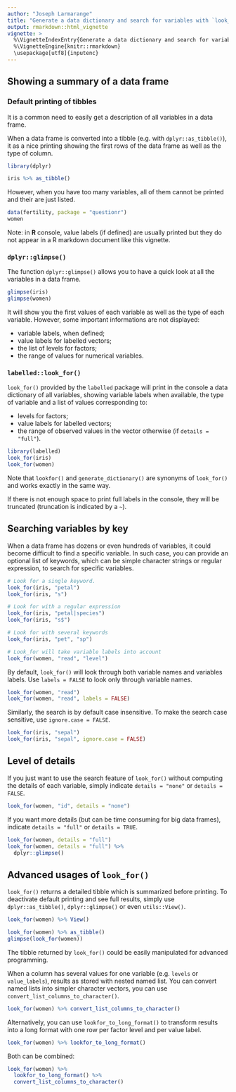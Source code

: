 ```yaml
---
author: "Joseph Larmarange"
title: "Generate a data dictionary and search for variables with `look_for()`"
output: rmarkdown::html_vignette
vignette: >
  %\VignetteIndexEntry{Generate a data dictionary and search for variables with `look_for()`}
  %\VignetteEngine{knitr::rmarkdown}
  \usepackage[utf8]{inputenc}
---
```


## Showing a summary of a data frame

### Default printing of tibbles

It is a common need to easily get a description of all variables in a data frame.

When a data frame is converted into a tibble (e.g. with `dplyr::as_tibble()`), it as a nice printing showing the first rows of the data frame as well as the type of column.

```r
library(dplyr)
```


```r
iris %>% as_tibble()
```

However, when you have too many variables, all of them cannot be printed and their are just listed.

```r
data(fertility, package = "questionr")
women
```

Note: in **R** console, value labels (if defined) are usually printed but they do not appear in a R markdown document like this vignette.

### `dplyr::glimpse()`
 
 The function `dplyr::glimpse()` allows you to have a quick look at all the variables in a data frame.
 
```r
glimpse(iris)
glimpse(women)
```
 
It will show you the first values of each variable as well as the type of each variable. However, some important informations are not displayed:

- variable labels, when defined;
- value labels for labelled vectors;
- the list of levels for factors;
- the range of values for numerical variables.

### `labelled::look_for()`

`look_for()` provided by the `labelled` package will print in the console a data dictionary of all variables, showing variable labels when available, the type of variable and a list of values corresponding to:
 
- levels for factors;
- value labels for labelled vectors;
- the range of observed values in the vector otherwise (if `details = "full"`).


```r
library(labelled)
look_for(iris)
look_for(women)
```

Note that `lookfor()` and `generate_dictionary()` are synonyms of `look_for()` and works exactly in the same way.

If there is not enough space to print full labels in the console, they will be truncated (truncation is indicated by a `~`).

## Searching variables by key

When a data frame has dozens or even hundreds of variables, it could become difficult to find a specific variable. In such case, you can provide an optional list of keywords, which can be simple character strings or regular expression, to search for specific variables.

```r
# Look for a single keyword.
look_for(iris, "petal")
look_for(iris, "s")

# Look for with a regular expression
look_for(iris, "petal|species")
look_for(iris, "s$")

# Look for with several keywords
look_for(iris, "pet", "sp")

# Look_for will take variable labels into account
look_for(women, "read", "level")
```

By default, `look_for()` will look through both variable names and variables labels. Use `labels = FALSE` to look only through variable names.

```r
look_for(women, "read")
look_for(women, "read", labels = FALSE)
```
Similarly, the search is by default case insensitive. To make the search case sensitive, use `ignore.case = FALSE`.

```r
look_for(iris, "sepal")
look_for(iris, "sepal", ignore.case = FALSE)
```

## Level of details


If you just want to use the search feature of `look_for()` without computing the details of each variable, simply indicate `details = "none"` or `details = FALSE`.

```r
look_for(women, "id", details = "none")
```

If you want more details (but can be time consuming for big data frames), indicate `details = "full"` or `details = TRUE`.


```r
look_for(women, details = "full")
look_for(women, details = "full") %>%
  dplyr::glimpse()
```


## Advanced usages of `look_for()`

`look_for()` returns a detailed tibble which is summarized before printing. To deactivate default printing and see full results, simply use `dplyr::as_tibble()`, `dplyr::glimpse()` or even `utils::View()`.

```r
look_for(women) %>% View()
```


```r
look_for(women) %>% as_tibble()
glimpse(look_for(women))
```

The tibble returned by `look_for()` could be easily manipulated for advanced programming.

When a column has several values for one variable (e.g. `levels` or `value_labels`), results as stored with nested named list. You can convert named lists into simpler character vectors, you can use `convert_list_columns_to_character()`.

```r
look_for(women) %>% convert_list_columns_to_character()
```

Alternatively, you can use `lookfor_to_long_format()` to transform results into a long format with one row per factor level and per value label.

```r
look_for(women) %>% lookfor_to_long_format()
```

Both can be combined:

```r
look_for(women) %>%
  lookfor_to_long_format() %>%
  convert_list_columns_to_character()
```

